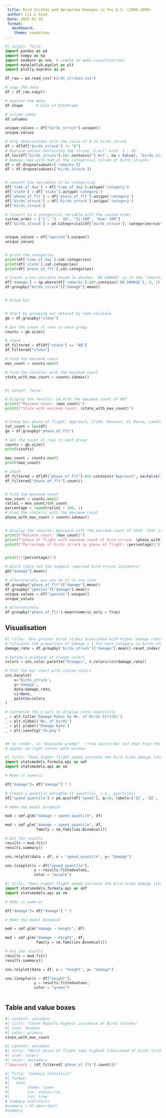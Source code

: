 ```yaml
---
 title: Bird Strikes and Aeroplane Damages in the U.S. (1990-1999)
 author: Liz & Koyo
 Date: 2025-01-16
 format: 
   dashboard: 
    theme: sandstone
---
```


```python
#| output: false
import pandas as pd
import numpy as np
import seaborn as sns  # simple to make visualisations
import matplotlib.pyplot as plt
import plotly.express as px

df_raw = pd.read_csv("birds_strikes.csv")

# copy the data
df = df_raw.copy()

# explore the data
df.shape      # Size of DataFrame

# column names
df.columns

unique_values = df["birds_struck"].unique()
unique_values

# drop observations with the value of 0 in birds_struck
df = df[df["birds_struck"] != "0"]
# Replace values containing the string '2-oct' with '2 - 10'
df.loc[df["birds_struck"].str.contains("2-Oct", na = False), "birds_struck"] = "2 - 10"
# Remove rows with NaN in the categorical column of birds_strucks
df = df.dropna(subset=['remarks'])
df = df.dropna(subset=['birds_struck'])


# convert the variables to be categorical
df['time_of_day'] = df['time_of_day'].astype('category')
df['state'] = df['state'].astype('category')
df['phase_of_flt'] = df['phase_of_flt'].astype('category')
df['birds_struck'] = df['birds_struck'].astype('category')
df['birds_struck']

# Convert to a categorical variable with the custom order
custom_order = ["1", "2 - 10", "11-100", "Over 100"]
df['birds_struck'] = pd.Categorical(df['birds_struck'], categories=custom_order, ordered=True)


unique_values = df["species"].unique()
unique_values


# print the categories
print(df['time_of_day'].cat.categories)
print(df['state'].cat.categories)
print(df['phase_of_flt'].cat.categories)

# Create a new variable based on whether 'NO DAMAGE' is in the 'remarks' column
df['damage'] = np.where(df['remarks'].str.contains('NO DAMAGE'), 0, 1)
df.groupby("birds_struck")["damage"].mean()


# Group bys


# Start by grouping our dataset by some varibale
gb = df.groupby("state")

# Get the count of rows in each group
counts = gb.size()

# check
df_filtered = df[df["state"] == "AB"]
df_filtered["state"]

# Find the maximum count
max_count = counts.max()

# Find the state(s) with the maximum count
state_with_max_count = counts.idxmax()


#| output: false

# Display the results: CA with the maximum count of 987
print(f"Maximum count: {max_count}")
print(f"State with maximum count: {state_with_max_count}")


# Group bys phase of flight: Approach, Climb, Descent, En Route, Landing Roll, Parked, Take-off run, Taxi
tot_count = len(df)
gb = df.groupby("phase_of_flt")

# Get the count of rows in each group
counts = gb.size()
print(counts)

max_count = counts.max()
print(max_count)

# check
df_filtered = df[df["phase_of_flt"].str.contains("Approach", na=False)]
df_filtered["phase_of_flt"].count()


# Find the maximum count
max_count = counts.max()
ratio1 = max_count/tot_count 
percentage = round(ratio1 * 100, 1)
# Find the state(s) with the maximum count
phase_with_max_count = counts.idxmax()


# Display the results: Approach with the maximum count of 4143, that is, 
print(f"Maximum count: {max_count}")
print(f"phase of flight with maximum count of bird struck: {phase_with_max_count}")
print(f"Percentage of birds struck by phase of flight: {percentage}%")


print(f"{percentage}%")

# which state has the highest reported bird struck incidents?
gb["damage"].mean()

# alterntaively you can do it in one line
df.groupby("phase_of_flt")["damage"].mean()
df.groupby("species")["damage"].mean()
unique_values = df["species"].unique()
unique_values

# Alternatively
df.groupby("phase_of_flt").mean(numeric_only = True)


```

## Visualisation 


```python
#| title: "Are greater birds stikes associated with higher damage rates?"
# Calculate the proportion of damage = 1 for each category in birds_struck
damage_rate = df.groupby('birds_struck')['damage'].mean().reset_index()

# Define a gradient of orange colors
colors = sns.color_palette("Oranges", n_colors=len(damage_rate))

# Plot the bar chart with custom colors
sns.barplot(
    x='birds_struck', 
    y='damage', 
    data=damage_rate, 
    ci=None, 
    palette=colors
)

# Customize the y-axis to display ratio explicitly
_ = plt.title('Damage Rates by No. of Birds Stricks')
_ = plt.xlabel('No. of birds')
_ = plt.ylabel('Damage Rate')
_ = plt.savefig("tb.png")


## to render, in "Anaconda prompt" --from search bar and then find the right path: the one in 
# spyder up-right corner path window. 


```

```python
#| title: "Does higher flight speed increase the bird stike damage likelihood?"
import statsmodels.formula.api as smf
import statsmodels.api as sm

# Make it numeric

df["damage"]= df["damage"] * 1

# Create a quantile variable (4 quantiles, i.e., quartiles)
df['speed_quantile'] = pd.qcut(df['speed'], q=10, labels=['Q1', 'Q2', 'Q3', 'Q4', 'Q5', 'Q6', 'Q7', 'Q8', 'Q9', 'Q10' ])

# Make the model binomial

mod = smf.glm("damage ~ speed_quantile", df)

mod = smf.glm("damage ~ speed_quantile", df,
              family = sm.families.Binomial())

# Get the results
results = mod.fit()
results.summary()

sns.relplot(data = df, x = "speed_quantile", y= "damage")

sns.lineplot(x = df["speed_quantile"],
             y = results.fittedvalues,
             color = "purple")


```

```python
#| title: "Does higher flight speed increase the bird stike damage likelihood?"
import statsmodels.formula.api as smf
import statsmodels.api as sm

# Make it numeric

df["damage"]= df["damage"] * 1

# Make the model binomial

mod = smf.glm("damage ~ height", df)

mod = smf.glm("damage ~ height", df,
              family = sm.families.Binomial())

# Get the results
results = mod.fit()
results.summary()

sns.relplot(data = df, x = "height", y= "damage")

sns.lineplot(x = df["height"],
             y = results.fittedvalues,
             color = "green")



```

## Table and value boxes


```python
#| content: valuebox
#| title: "State Reports Highest incidence of Birds Strikes"
#| icon: feather
#| color: primary
state_with_max_count

```

```python
#| content: valuebox
#| title: "Which phase of flight sees highest likelihood of birds strike?"
#| icon: rulers
#| color: secondary
f"Approach : {df_filtered['phase_of_flt'].count()}"


```

```python
#| Title: "Summary Statistics"
#| format:
#|   html: 
#|        theme: cosmo
#|        css: styles.css
#|        toc: true
# Summary statistics
#summary = df.describe()
#summary































 


```
